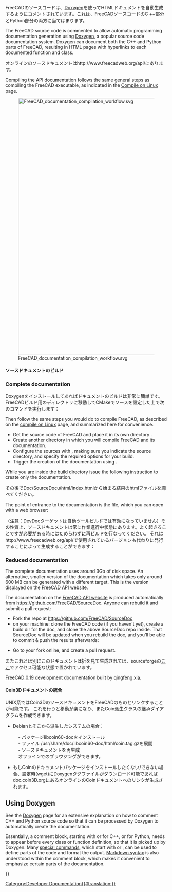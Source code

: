 <languages/>

{{Docnav
|[[Extra_python_modules|Extra python modules]]
|[[Contributors|Contributors]]
}}

{{TOCright}}

<span id="Overview"></span>
<div class="mw-translate-fuzzy">
FreeCADのソースコードは、[http://www.doxygen.org Doxygen]を使ってHTMLドキュメントを自動生成するようにコメントされています。これは、FreeCADソースコードのC ++部分とPython部分の両方に当てはまります。
</div>

The FreeCAD source code is commented to allow automatic programming documentation generation using [[Doxygen|Doxygen]], a popular source code documentation system. Doxygen can document both the C++ and Python parts of FreeCAD, resulting in HTML pages with hyperlinks to each documented function and class.

<div class="mw-translate-fuzzy">
オンラインのソースドキュメントはhttp://www.freecadweb.org/api/にあります。
</div>

Compiling the API documentation follows the same general steps as compiling the FreeCAD executable, as indicated in the [[Compile_on_Linux|Compile on Linux]] page.

[[File:FreeCAD_documentation_compilation_workflow.svg|800px]]

{{Caption|General workflow to compile FreeCAD's programming documentation. The Doxygen and Graphviz packages must be in the system, as well as the FreeCAD source code itself. CMake configures the system so that with a single make instruction the documentation for the the entire project is compiled into many HTML files with diagrams.}}

<span id="Build_source_documentation"></span>
<div class="mw-translate-fuzzy">
==== ソースドキュメントのビルド ====
</div>

=== Complete documentation ===

<div class="mw-translate-fuzzy">
Doxygenをインストールしてあればドキュメントのビルドは非常に簡単です。FreeCADビルド用のディレクトリに移動してCMakeでソースを設定した上で次のコマンドを実行します：
</div>

{{Code|code=
sudo apt install doxygen graphviz
}}

Then follow the same steps you would do to compile FreeCAD, as described on the [[Compile_on_Linux|compile on Linux]] page, and summarized here for convenience.
* Get the source code of FreeCAD and place it in its own directory {{incode|freecad-source}}.
* Create another directory {{incode|freecad-build}} in which you will compile FreeCAD and its documentation.
* Configure the sources with {{incode|cmake}}, making sure you indicate the source directory, and specify the required options for your build.
* Trigger the creation of the documentation using {{incode|make}}.

{{Code|code=
git clone https://github.com/FreeCAD/FreeCAD.git freecad-source
mkdir freecad-build
cd freecad-build
cmake -DBUILD_QT5=ON -DPYTHON_EXECUTABLE=/usr/bin/python3 ../freecad-source
}}

While you are inside the build directory issue the following instruction to create only the documentation.

{{Code|code=
make -j$(nproc --ignore=2) DevDoc
}}

<div class="mw-translate-fuzzy">
その後でDoc/SourceDocu/html/index.htmlから始まる結果のhtmlファイルを調べてください。
</div>

{{Code|code=
freecad-build/doc/SourceDocu/html/
}}

The point of entrance to the documentation is the {{incode|index.html}} file, which you can open with a web browser:

{{Code|code=
xdg-open freecad-build/doc/SourceDocu/html/index.html
}}

<div class="mw-translate-fuzzy">
（注意：DevDocターゲットは自動ツールビルドでは有効になっていません）その性質上、ソースドキュメントは常に作業進行中状態にあります。よく起きることですが必要がある時にはためらわずに再ビルドを行なってください。
それはhttp://www.freecadweb.org/api/で使用されているバージョンも代わりに発行することによって生成することができます：
</div>

=== Reduced documentation ===

The complete documentation uses around 3Gb of disk space. An alternative, smaller version of the documentation which takes only around 600 MB can be generated with a different target. This is the version displayed on the [https://freecad.github.io/SourceDoc/ FreeCAD API website].

{{Code|code=
make -j$(nproc --ignore=2) WebDoc
}}

The documentation on the [https://freecad.github.io/SourceDoc/ FreeCAD API website] is produced automatically from https://github.com/FreeCAD/SourceDoc. Anyone can rebuild it and submit a pull request:

* Fork the repo at https://github.com/FreeCAD/SourceDoc
* on your machine: clone the FreeCAD code (if you haven't yet), create a build dir for the doc, and clone the above SourceDoc repo inside. That SourceDoc will be updated when you rebuild the doc, and you'll be able to commit & push the results afterwards:

{{Code|code=
git clone https://github.com/FreeCAD/FreeCAD
cd FreeCAD
mkdir build
cd build
mkdir -p doc/SourceDocu/html
cd doc/SourceDocu/html
git clone your-fork-url
cd ../../..
cmake -DBUILD_QT5=ON -DPYTHON_EXECUTABLE=/usr/bin/python3 ..
make WebDoc
cd doc/SourceDocu/html
git commit
git push
}}

* Go to your fork online, and create a pull request.

<span id="Other_versions"></span>
<div class="mw-translate-fuzzy">
またこれとは別にこのドキュメントは折を見て生成されては、sourceforgeの[http://free-cad.sf.net/SrcDocu/index.html ここ]でアクセス可能な状態で置かれています。
</div>

[https://iesensor.com/FreeCADDoc/0.19/ FreeCAD 0.19 development] documentation built by [https://forum.freecad.org/viewtopic.php?t=12613 qingfeng.xia].

<span id="Integrate_Coin3D_documentation"></span>
<div class="mw-translate-fuzzy">
==== Coin3Dドキュメントの統合 ====
</div>

<div class="mw-translate-fuzzy">
UNIX系ではCoin3DのソースドキュメントをFreeCADのものとリンクすることが可能です。
これを行うと移動が楽になり、またCoin派生クラスの継承ダイアグラムを作成できます。
</div>

<div class="mw-translate-fuzzy">
* Debianとそこから派生したシステムの場合：
: - パッケージlibcoin60-docをインストール
: - ファイル /usr/share/doc/libcoin60-doc/html/coin.tag.gzを展開
: - ソースドキュメントを再生成
: オフラインでのブラウジングができます。
</div>

<div class="mw-translate-fuzzy">
* もしCoinのドキュメントパッケージをインストールしたくない/できない場合、設定時(wget)にDoxygenタグファイルがダウンロード可能であればdoc.coin3D.orgにあるオンラインのCoinドキュメントへのリンクが生成されます。
</div>

== Using Doxygen ==

See the [[Doxygen|Doxygen]] page for an extensive explanation on how to comment C++ and Python source code so that it can be processed by Doxygen to automatically create the documentation.

Essentially, a comment block, starting with {{incode|/**}} or {{incode|///}} for C++, or {{incode|##}} for Python, needs to appear before every class or function definition, so that it is picked up by Doxygen. Many [[Doxygen#Doxygen markup|special commands]], which start with {{incode|\}} or {{incode|@}}, can be used to define parts of the code and format the output. [[Doxygen#Markdown support|Markdown syntax]] is also understood within the comment block, which makes it convenient to emphasize certain parts of the documentation.

{{Code|code=
/**
 * Returns the name of the workbench object.
 */
std::string name() const;

/**
 * Set the name to the workbench object.
 */
void setName(const std::string&);

/// remove the added TaskWatcher
void removeTaskWatcher(void);
}}


<div class="mw-translate-fuzzy">
{{docnav|Extra python modules|List of Commands}}
</div>

{{Userdocnavi{{#translation:}}}}
[[Category:Developer Documentation{{#translation:}}]]
{{clear}}